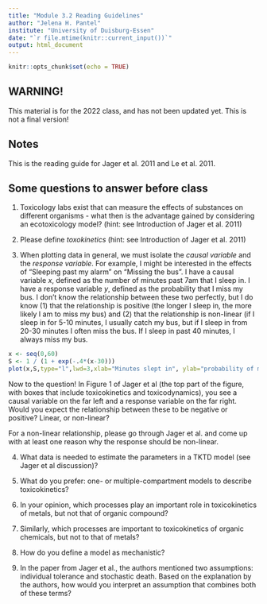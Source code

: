 ```yaml
---
title: "Module 3.2 Reading Guidelines"
author: "Jelena H. Pantel"
institute: "University of Duisburg-Essen"
date: "`r file.mtime(knitr::current_input())`"
output: html_document
---
```


```r
knitr::opts_chunk$set(echo = TRUE)
```

## WARNING!
This material is for the 2022 class, and has not been updated yet. This is not a final version!

## Notes
This is the reading guide for Jager et al. 2011 and Le et al. 2011.

## Some questions to answer before class

1. Toxicology labs exist that can measure the effects of substances on different organisms - what then is the advantage gained by considering an ecotoxicology model? (hint: see Introduction of Jager et al. 2011)

2. Please define *toxokinetics* (hint: see Introduction of Jager et al. 2011)

3. When plotting data in general, we must isolate the *causal variable* and the *response variable*. For example, I might be interested in the effects of “Sleeping past my alarm” on “Missing the bus”. I have a causal variable *x*, defined as the number of minutes past 7am that I sleep in. I have a response variable *y*, defined as the probability that I miss my bus. I don’t know the relationship between these two perfectly, but I do know (1) that the relationship is positive (the longer I sleep in, the more likely I am to miss my bus) and (2) that the relationship is non-linear (if I sleep in for 5-10 minutes, I usually catch my bus, but if I sleep in from 20-30 minutes I often miss the bus. If I sleep in past 40 minutes, I always miss my bus.

```r
x <- seq(0,60)
S <- 1 / (1 + exp(-.4*(x-30)))
plot(x,S,type="l",lwd=3,xlab="Minutes slept in", ylab="probability of missing bus")
```

Now to the question! In Figure 1 of Jager et al (the top part of the figure, with boxes that include toxicokinetics and toxicodynamics), you see a causal variable on the far left and a response variable on the far right. Would you expect the relationship between these to be negative or positive? Linear, or non-linear?

For a non-linear relationship, please go through Jager et al. and come up with at least one reason why the response should be non-linear.

4. What data is needed to estimate the parameters in a TKTD model (see Jager et al discussion)?

5. What do you prefer: one- or multiple-compartment models to describe toxicokinetics?

6. In your opinion, which processes play an important role in toxicokinetics of metals, but not that of organic compound?

7. Similarly, which processes are important to toxicokinetics of organic chemicals, but not to that of metals?

8. How do you define a model as mechanistic?

9. In the paper from Jager et al., the authors mentioned two assumptions: individual tolerance and stochastic death. Based on the explanation by the authors, how would you interpret an assumption that combines both of these terms?
